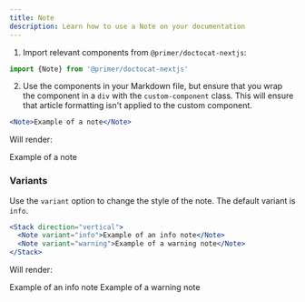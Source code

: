 ```yaml
---
title: Note
description: Learn how to use a Note on your documentation
---
```


1. Import relevant components from `@primer/doctocat-nextjs`:

```js
import {Note} from '@primer/doctocat-nextjs'
```

2. Use the components in your Markdown file, but ensure that you wrap the component in a `div` with the `custom-component` class. This will ensure that article formatting isn't applied to the custom component.

```jsx
<Note>Example of a note</Note>
```

Will render:

<Note>Example of a note</Note>

### Variants

Use the `variant` option to change the style of the note. The default variant is `info`.

```jsx
<Stack direction="vertical">
  <Note variant="info">Example of an info note</Note>
  <Note variant="warning">Example of a warning note</Note>
</Stack>
```

Will render:

<Note variant="info">Example of an info note</Note>
<Note variant="warning">Example of a warning note</Note>
